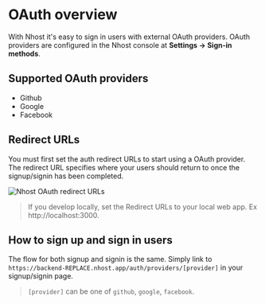 # OAuth overview

With Nhost it's easy to sign in users with external OAuth providers. OAuth providers are configured in the Nhost console at **Settings -> Sign-in methods**.

## Supported OAuth providers

- Github
- Google
- Facebook

## Redirect URLs

You must first set the auth redirect URLs to start using a OAuth provider. The redirect URL specifies where your users should return to once the signup/signin has been completed.

![Nhost OAuth redirect URLs](/images/auth/redirect-urls.png)

> If you develop locally, set the Redirect URLs to your local web app. Ex http://localhost:3000.

## How to sign up and sign in users

The flow for both signup and signin is the same. Simply link to `https://backend-REPLACE.nhost.app/auth/providers/[provider]` in your signup/signin page.

> `[provider]` can be one of `github`, `google`, `facebook`.
